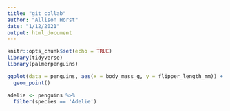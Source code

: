 ```yaml
---
title: "git collab"
author: "Allison Horst"
date: "1/12/2021"
output: html_document
---
```


```r
knitr::opts_chunk$set(echo = TRUE)
library(tidyverse)
library(palmerpenguins)
```

```r
ggplot(data = penguins, aes(x = body_mass_g, y = flipper_length_mm)) +
  geom_point()
```

```r
adelie <- penguins %>%
  filter(species == 'Adelie')
```


